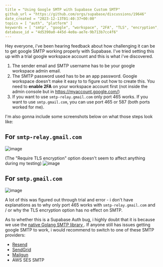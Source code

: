 ```yaml
---
title = "Using Google SMTP with Supabase Custom SMTP"
github_url = "https://github.com/orgs/supabase/discussions/19646"
date_created = "2023-12-13T01:40:37+00:00"
topics = [ "auth", "platform" ]
keywords = [ "smtp", "google", "workspace", "2FA", "TLS", "encryption", "port" ]
database_id = "4d5390a0-445d-4e0a-ae7e-9b713b7cc4f6"
---
```


Hey everyone, i've been hearing feedback about how challenging it can be to get google SMTP working properly with Supabase. I've tried setting this up with a trial google workspace account and this is what i've discovered.

1. The sender email and SMTP username has to be your google workspace admin email.
2. The SMTP password used has to be an app password. Google workspace doesn't make it easy to to figure out how to create this. You need to **enable 2FA** on your workspace account first (not inside the admin console but in https://myaccount.google.com/)
3. If you want to use `smtp-relay.gmail.com` only port 465 works. If you want to use `smtp.gmail.com`, you can use port 465 or 587 (both ports worked for me).

I'm also gonna include some screenshots below on what those steps look like:

## For `smtp-relay.gmail.com`

![image](/docs/img/troubleshooting/800448a1-0245-4a26-855f-3be8f44adf03.png)

(The "Require TLS encryption" option doesn't seem to affect anything during my testing)
![image](/docs/img/troubleshooting/5b55ddbc-abfc-4c66-a012-b8e4d23cd438.png)

## For `smtp.gmail.com`

![image](/docs/img/troubleshooting/ade24c85-50b5-47ca-a2ce-c3f77a0e128a.png)

A lot of this was figured out through trial and error - i don't have explanations as to why only port 465 works with `smtp-relay.gmail.com` and / or why the TLS encryption option has no effect on SMTP.

As to whether this is a Supabase Auth bug, i highly doubt that it is because we use the [native Golang SMTP library ](https://pkg.go.dev/net/smtp). If anyone still has issues getting google SMTP to work, i would recommend to switch to one of these SMTP providers:

- [Resend](https://resend.com/blog/how-to-configure-supabase-to-send-emails-from-your-domain)
- [SendGrid](https://sendgrid.com/en-us)
- [Mailgun](https://www.mailgun.com/)
- AWS SES SMTP

